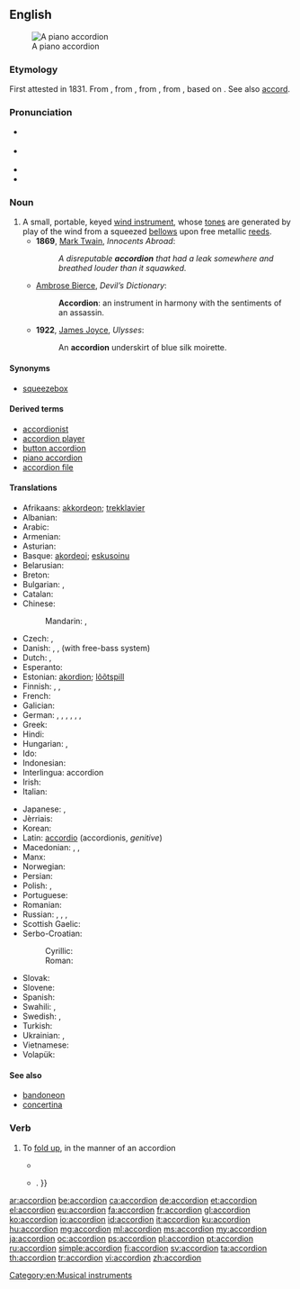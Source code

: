 ==English==
{{wikipedia}}
[[Image:Fisarmonica_nera_a_piano.png|thumb|right|A piano accordion]]

===Etymology===
First attested in 1831. From {{etyl|de|en}} {{term|lang=de|Akkordion}}, from {{term|Akkord||harmony|lang=de}}, from {{etyl|fr|en}} {{term|accord|lang=fr}}, from {{etyl|fro|en}} {{term|acorder|lang=fro}}, based on {{etyl|it|en}} {{term|lang=it|accordare||to tune}}. See also [[accord]].

===Pronunciation===
* {{a|RP}} {{IPA|/əˈkɔ(ɹ).di.ˌən/}}
* {{a|US}} {{IPA|/ə.ˈkɔɹ.di.ən/}}
* {{audio|en-us-accordion.ogg|Audio (US)}}
* {{hyphenation|ac|cord|i|on|lang=en}}

===Noun===
{{en-noun}}

# A small, portable, keyed [[wind instrument]], whose [[tone]]s are generated by play of the wind from a squeezed [[bellows]] upon free metallic [[reed]]s.
#* '''1869''', [[w:Mark Twain|Mark Twain]], ''Innocents Abroad'':
#*: ''A disreputable '''accordion''' that had a leak somewhere and breathed louder than it squawked.''
#* [[w:Ambrose Bierce|Ambrose Bierce]], ''Devil’s Dictionary'':
#*: '''Accordion''': an instrument in harmony with the sentiments of an assassin.
#* '''1922''', [[w:James Joyce|James Joyce]], ''Ulysses'':
#*: An '''accordion''' underskirt of blue silk moirette.

====Synonyms====
* [[squeezebox]]

====Derived terms====
* [[accordionist]]
* [[accordion player]]
* [[button accordion]]
* [[piano accordion]]
* [[accordion file]]

====Translations====
{{trans-top|A small, portable, keyed wind instrument}}
* Afrikaans: [[akkordeon]]; [[trekklavier]]
* Albanian: {{t|sq|fizarmonikë|f}}
* Arabic: {{t|ar|أكورديون|m|tr=ʾakurdiyūn|sc=Arab}}
* Armenian: {{t|hy|ակորդեոն|tr=akordeon}}
* Asturian: {{t|ast|acordión|f}}
* Basque: [[akordeoi]]; [[eskusoinu]]
* Belarusian: {{t|be|акардэон|m|tr=akardeón|sc=Cyrl}}
* Breton: {{t|br|akordeon|m}}
* Bulgarian: {{t|bg|хармоника|f|tr=harmónika}}, {{t+|bg|акордеон|m|tr=akordeón}}
* Catalan: {{t|ca|acordió|m}}
* Chinese:
*: Mandarin: {{t|cmn|手風琴|sc=Hani}}, {{t+|cmn|手风琴|tr=shǒufēngqín|sc=Hani}}
* Czech: {{t|cs|akordeon}}, {{t|cs|harmonika}}
* Danish: {{t|da|trækharmonika}}, {{t+|da|harmonika}}, {{t+|da|akkordeon}} (with free-bass system)
* Dutch: {{t+|nl|accordeon|n}}, {{t+|nl|harmonica|m}}
* Esperanto: {{t|eo|akordiono}}
* Estonian: [[akordion]]; [[lõõtspill]]
* Finnish: {{t+|fi|harmonikka}}, {{t+|fi|haitari}}, {{t+|fi|hanuri}}
* French: {{t+|fr|accordéon|m}}
* Galician: {{t+|gl|acordeón|m}}
* German: {{t+|de|Akkordeon|n}}, {{t+|de|Ziehharmonika|f}}, {{t|de|Handharmonika|f}}, {{t|de|Handorgel|f}}, {{qualifier|regional}} {{t|de|Quetsche|f}}, {{qualifier|slangy, humorous}} {{t+|de|Quetschkommode|f}}, {{t+|de|Schifferklavier|n}}
* Greek: {{t+|el|ακορντεόν|n|tr=akordeón}}
* Hindi: {{t|hi|अकॉर्डियन|tr=akorḍiyan|sc=Deva}}
* Hungarian: {{t+|hu|harmonika}}, {{t+|hu|tangóharmonika}}
* Ido: {{t+|io|akordeono}}
* Indonesian: {{t+|id|akordeon}}
* Interlingua: accordion
* Irish: {{t|ga|cairdín|m}}
* Italian: {{t+|it|fisarmonica|f}}
{{trans-mid}}
* Japanese: {{t|ja|アコーデオン|tr=akōdeon|sc=Jpan}}, {{t+|ja|手風琴|tr=てふうきん, tefūkin|sc=Jpan}}
* Jèrriais: {{t|roa-jer|accordéon|m}}
* Korean: {{t+|ko|아코디언|tr=akodieon|sc=Kore}}
* Latin: [[accordio]] {{g|f}} (accordionis, ''genitive'')
* Macedonian: {{t|mk|армоника|f|tr=armónika}}, {{t|mk|хармоника|f|tr=harmónika}}, {{t|mk|акордеон|tr=akordeón}}
* Manx: {{t|gv|coardeen|m}}
* Norwegian: {{t|no|trekkspill}}
* Persian: {{t+|fa|آکوردئون|tr=âkordi'on|sc=fa-Arab}}
* Polish: {{t+|pl|akordeon|m}}, {{t|pl|harmonia ręczna|f}}
* Portuguese: {{t+|pt|acordeão}}
* Romanian: {{t+|ro|acordeon|n}}
* Russian: {{t+|ru|гармоника|f|tr=garmónika}}, {{t+|ru|гармонь|f|tr=garmón’}}, {{t+|ru|аккордеон|m|sc=Cyrl|tr=akkordeón}}, {{t+|ru|баян|m|tr=baján}}
* Scottish Gaelic: {{t|gd|bogsa-ciùil|m}}
* Serbo-Croatian:
*: Cyrillic: {{t|sh|хармоника|f}}
*: Roman: {{t|sh|harmonika|f}}
* Slovak: {{t|sk|harmonika|f}}
* Slovene: {{t+|sl|harmonika|f}}
* Spanish: {{t+|es|acordeón|m}}
* Swahili: {{t|sw|kodiani}}, {{t+|sw|harimuni}}
* Swedish: {{t+|sv|dragspel|n}}, {{t+|sv|ackordeon}}
* Turkish: {{t+|tr|akordiyon}}
* Ukrainian: {{t+|uk|акордеон|m|tr=akordeón}}, {{t+|uk|гармонія|f|tr=harmónija}}
* Vietnamese: {{t+|vi|phong cầm}}
* Volapük: {{t|vo|tiraharmonöm}}
{{trans-bottom}}

====See also====
* [[bandoneon]]
* [[concertina]]

===Verb===
{{en-verb}}

# {{context|transitive|intransitive|lang=en}} To [[fold up]], in the manner of an accordion
#* {{quote-news|year=2000|date=December 29|author=Charles Dickinson|title=Qi|work=Chicago Reader|url=https://securesite.chireader.com/cgi-bin/Archive/abridged2.bat?path=2000/001229/QI
|passage=Still in reverse, she goosed the gas and '''accordioned''' the running board a fraction of an inch more. }}
#* {{quote-book|year=2005|author=[[w:Cory Doctorow|Cory Doctorow]]|title=Someone Comes to Town, Someone Leaves Town|chapter=|edition=|url=http://www.gutenberg.org/etext/18224
|passage=It '''accordioned''' down and he tugged the shirt around it so that it came free{{...|, and then he slid the front of the shirt down over her breasts, painfully aware of his erection as the fabric rustled down over her rounded belly}}. }}

[[Category:en:Musical instruments]]

[[ar:accordion]]
[[be:accordion]]
[[ca:accordion]]
[[de:accordion]]
[[et:accordion]]
[[el:accordion]]
[[eu:accordion]]
[[fa:accordion]]
[[fr:accordion]]
[[gl:accordion]]
[[ko:accordion]]
[[io:accordion]]
[[id:accordion]]
[[it:accordion]]
[[ku:accordion]]
[[hu:accordion]]
[[mg:accordion]]
[[ml:accordion]]
[[ms:accordion]]
[[my:accordion]]
[[ja:accordion]]
[[oc:accordion]]
[[ps:accordion]]
[[pl:accordion]]
[[pt:accordion]]
[[ru:accordion]]
[[simple:accordion]]
[[fi:accordion]]
[[sv:accordion]]
[[ta:accordion]]
[[th:accordion]]
[[tr:accordion]]
[[vi:accordion]]
[[zh:accordion]]